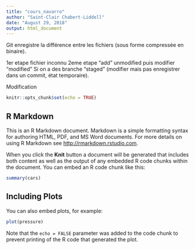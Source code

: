 ```yaml
---
title: "cours_navarro"
author: "Saint-Clair Chabert-Liddell"
date: "August 29, 2018"
output: html_document
---
```

Git enregistre la différence entre les fichiers (sous forme compressée en binaire).

1er etape fichier inconnu
2eme etape "add" unmodified
puis modifier "modified"
Si on a des branche "staged" (modifier mais pas enregistrer dans un commit, état temporaire).

################################################################################

Modification



```r
knitr::opts_chunk$set(echo = TRUE)
```

## R Markdown

This is an R Markdown document. Markdown is a simple formatting syntax for authoring HTML, PDF, and MS Word documents. For more details on using R Markdown see <http://rmarkdown.rstudio.com>.

When you click the **Knit** button a document will be generated that includes both content as well as the output of any embedded R code chunks within the document. You can embed an R code chunk like this:

```r
summary(cars)
```

## Including Plots

You can also embed plots, for example:

```r
plot(pressure)
```

Note that the `echo = FALSE` parameter was added to the code chunk to prevent printing of the R code that generated the plot.
